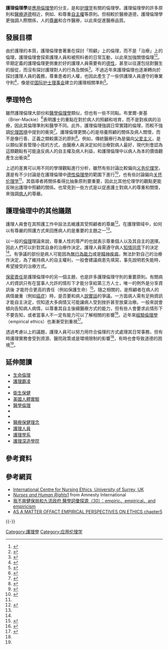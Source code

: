 {{copyedit|time=2016-06-02T06:46:29+00:00}}
'''護理倫理學'''是[[應用倫理學|應用倫理學]]的分支，是和[[护理学|护理学]]有關的倫理學。護理倫理學的許多原則和[[醫學倫理學|醫療道德]]相近，例如{{le|行善 (倫理學)|Beneficence (ethics)|行善}}、{{le|不傷害病人|Primum non nocere}}和尊重[[自主權|自主權]]等原則。但相較於醫療道德，護理倫理學更強調人際關係，人的[[尊嚴|尊嚴]]和合作醫療，以此來促進醫療品質。

== 發展目標 ==
由於護理的本質，護理倫理會著重在探討「照顧」上的倫理，而不是「治療」上的倫理，護理倫理會探索護理人員和被照料者的日常互動，以此來加強關懷倫理<ref name="REP">{{Cite book|last = Hunt|first = G.|title = Routledge Encyclopedia of Philosophy|editor = Craig E|publisher = Routledge|location = London|year = 1998|volume = 7|pages = 56–57|isbn = 978-0-415-18712-1}}</ref><ref name="Storch">{{Cite book|last = Storch|first = J.L.|title = A Companion to Bioethics|url = https://archive.org/details/companiontobioet00kuhs|year = 2009|publisher = Blackwells|location = Chichester UK|isbn = 9781405163316|pages = [https://archive.org/details/companiontobioet00kuhs/page/n567 551]–562|editor = Kuhse H & Singer P.|chapter = Ethics in Nursing Practice}}</ref>。早期定義的護理倫理更側重於好的護理人員需要有的[[德性倫理學|德性]]，甚至以往還包括對醫生的服從，而沒有探討護理對人的行為及關係<ref name="Storch">{{Cite book|last = Storch|first = J.L.|title = A Companion to Bioethics|url = https://archive.org/details/companiontobioet00kuhs|year = 2009|publisher = Blackwells|location = Chichester UK|isbn = 9781405163316|pages = [https://archive.org/details/companiontobioet00kuhs/page/n567 551]–562|editor = Kuhse H & Singer P.|chapter = Ethics in Nursing Practice}}</ref>。不過近年來護理倫理也逐漸轉向於探討護理人員的義務，尊重患者的人權，也因此產生了一些供護理人員遵守的專業守則<ref>{{Cite book|author = McHale, J & Gallagher, A|title = Nursing and Human Rights|url = https://archive.org/details/nursinghumanrigh0000mcha|publisher = Butterworth Heinemann|year = 2003|isbn = 0-7506-5292-6}}</ref>，像是從[[国际护士理事会|国际护士理事会]]建立的護理相關準則<ref>{{Cite web|url = http://www.icn.ch/icncode.pdf|title = The ICN Code of Ethics for Nurses|year = 2006|publisher = International Council of Nurses|accessdate = 2009-06-27}}</ref>。

== 學理特色 ==
雖然護理倫理大部份和[[醫學倫理學|醫學倫理學]]類似，但也有一些不同點。布里爾-麥基（Brier-Mackie）<ref>{{Cite journal|last = Breier-Mackie|first = Sarah|title = Medical Ethics and Nursing Ethics: Is There Really Any Difference?|journal = Gastroenterology Nursing|date = March–April 2006|volume = 29|issue = 2|pages = 182–3|url = http://www.nursingcenter.com/pdf.asp?AID=641332|accessdate = 2 February 2012}}</ref>表明護士的重點在對於病人的照顧和培育，而不是對疾病的治療，因此其倫理準則和醫學不同。此外，護理倫理強調日常實踐的倫理，而較不強調[[伦理困境|伦理困境]]中提到的衝突<ref name="Storch">{{Cite book|last = Storch|first = J.L.|title = A Companion to Bioethics|url = https://archive.org/details/companiontobioet00kuhs|year = 2009|publisher = Blackwells|location = Chichester UK|isbn = 9781405163316|pages = [https://archive.org/details/companiontobioet00kuhs/page/n567 551]–562|editor = Kuhse H & Singer P.|chapter = Ethics in Nursing Practice}}</ref>。護理倫理更關心的是培養照顧的關係及病人關懷，而不是像行善、正義之類較廣泛的原則<ref name="Tschudin">{{Cite book|last = Tschudin|first = Verena|title = Ethics in Nursing: the caring relationship|url = https://archive.org/details/ethicsinnursingc0000tsch_p3e5_3|publisher = Butterworth-Heinemann|location = Edinburgh|year = 2003|edition = 3rd|isbn = 978-0-7506-5265-0}}</ref>。例如，傳統醫療行為是偏向[[父爱主义|父爱主义]]，是以類似家長管理小孩的方式，由醫療人員決定如何治療對病人最好，現代則會認為這類觀點有可能違反病人的自主權及病人利益，和護理倫理中以病人為本的價值觀產生出衝突<ref name="Rumbold 1999">{{Cite book|author = Rumbold, G|title = Ethics in Nursing Practice|url = https://archive.org/details/ethicsinnursingp0003rumb|publisher = Balliere Tindall|year = 1999|isbn = 0-7020-2312-4}}</ref>

上述的差異可以用不同的學理觀點進行分析，雖然有些討論比較偏向[[义务伦理学|义务伦理学]]，還是有不少討論是在護理倫理中[[德性倫理學|德性倫理學]]的範圍下進行<ref>{{cite book|last=Armstrong|first=Alan|title=Nursing Ethics: A Virtue-Based Approach|publisher=Palgrave Macmillan|year=2007|isbn=978-0-230-50688-6}}</ref>，也有些討論偏向[[关怀伦理学|关怀伦理学]]<ref name="Tschudin"/>，其倡導者將關係看得比抽象原則要重要，因此比其他伦理学的觀點更能反映出護理中照顧的關係。也常見到一些方式是以促進護士對病人的尊重和關懷，來強調[[病人|病人]]的尊嚴。

== 護理倫理中的其他議題 ==
護理人員會在其照護工作中設法去維護其受照顧者的尊嚴<ref name = "RCN">{{cite web|title=Defending Dignity|publisher=Royal College of Nursing|url=https://www.rcn.org.uk/professional-development/publications/pub-003257|access-date=2016-05-19|archive-url=https://web.archive.org/web/20160914210146/https://www.rcn.org.uk/professional-development/publications/pub-003257|archive-date=2016-09-14|dead-url=yes}}</ref>。在護理領域中，如何以有尊嚴的照護方式來回應病人的{{le|易受傷害|vulnerability|脆弱}}是重要的主題之一<ref name=Gastmans/>。

以一般的[[倫理|倫理]]理論來說，尊重人性的尊严的也就表示尊重個人以及其自主的選擇。因此人們可以針對其自身的治療作決定。護理人員需遵守病人[[知情同意|知情同意]]下的決定<ref name="Rumbold 1999"/>。有爭議的部份是病人可能因為[[法律行為能力|無行為能力]]或是[[精神疾病|精神疾病]]，無法針對自己的治療作決定，為了維持病人的自主權利，一般會建議病患先填寫{{le|預設醫療指示|advance directive}}，事先說明若失能時，希望接受的治療方式。

[[保密責任|保密責任]]是護理倫理中的另一個主題，也是許多護理倫理守則的重要原則。有關病人的資訊只有在當事人允許的情形下才能分享給第三方人士，唯一的例外是分享資訊後
才能符合更高的責任（例如保護生命）<ref name="Rumbold 1999">{{Cite book|author = Rumbold, G|title = Ethics in Nursing Practice|url = https://archive.org/details/ethicsinnursingp0003rumb|publisher = Balliere Tindall|year = 1999|isbn = 0-7020-2312-4}}</ref>。隨之相關的，是照顧者在病人的病情嚴重（例如[[癌症|癌症]]）時，是否要和病人[[誠實|說實話]]的爭議。一方面病人需有足夠資訊才能自主決定，但知道大多病情又可能讓病人受到挫折甚至放棄治療。一般來說會傾向告知病人病情，以尊重其自主後續醫療方式的能力，但有些人會要求此情形下不要告知，或者當事人不一定有能力可以了解相關的影響<ref name="Tuckett">{{Cite journal|last = Tuckett|first = A.|year = 2004|title = Truth-Telling in Clinical Practice and the Arguments for and Against: a review of the literature|journal = Nursing Ethics|publisher = [[SAGE_Publications|SAGE Publications]]|volume = 11|issue = 5|pages = 500–513|url = http://nej.sagepub.com/cgi/content/abstract/11/5/500|doi = 10.1191/0969733004ne728oa|pmid = 15362359}}</ref>。近年來[[經驗倫理學|經驗倫理學]]（empirical ethics）也漸漸受到重視<ref name="Gastmans">{{Cite journal|last = Gastmans|first = C.|title = Dignity-enhancing nursing care: A foundational ethical framework|journal = Nursing Ethics|publisher =SAGE Publications|year = 2013|volume = 20|issue = 2|pages = 142–149|doi = 10.1177/0969733012473772|accessdate = 12 March 2013}}</ref>。

透過考慮以上的議題，護理人員可以努力用符合倫理的方式處理其日常事務，但有時護理實務會受到資源、醫院政策或是環境限制的影響<ref name = "RCN"/>，有時也會导致道德的困境<ref name="Storch"/>。

== 延伸閱讀 ==
{{refbegin|2}}
* [[生物倫理學|生命倫理]]
* [[護理霸凌|護理霸凌]]
* {{Link-en|臨床治理|Clinical governance}}
* [[医疗卫生|衛生保健]]
* [[美國不道德人體實驗|美國人體實驗]]
* [[醫學倫理學|醫學倫理]]
* {{Link-en|患者代表|Patient advocacy}}
* {{Link-jp|患者权益宣言|患者の権利宣言}}
* [[医疗卫生科学|醫療保健理念]]
* [[護理人員|護理人員]]
* [[護理學系|護理學系]]
* [[護理深造學院|護理深造學院]]
{{refend}}

== 參考資料 ==
{{reflist}}

== 參考網頁 ==
* [http://www.surrey.ac.uk/fhms/research/centres/icne/ International Centre for Nursing Ethics, University of Surrey, UK]{{Wayback|url=http://www.surrey.ac.uk/fhms/research/centres/icne/ |date=20110925142616 }}
* [https://web.archive.org/web/20060915201008/http://web.amnesty.org/library/index/engact750021997 ''Nurses and Human Rights''][https://web.archive.org/web/20060915201008/http://web.amnesty.org/library/index/engact750021997] from Amnesty International
*[http://mypaper.pchome.com.tw/bear1002/post/1322734716 我不爽健保局和九流政府 醫學詞彙探源（30）：empiric、empirical、and empiricism]{{Wayback|url=http://mypaper.pchome.com.tw/bear1002/post/1322734716 |date=20160303015113 }}
*[http://www.rci.rutgers.edu/~Stich/Publications/Papers/05-Jackson-Chap-05.pdf AS A MATTER OFFACT EMPIRICAL PERSPECTIVES ON ETHICS chapter5]{{Wayback|url=http://www.rci.rutgers.edu/~Stich/Publications/Papers/05-Jackson-Chap-05.pdf |date=20150924085012 }}


{{wikisource|護理人員法}}
{{wikisource|護理人員執業登記及繼續教育辦法}}
{{wikisource|护士条例}}

{{-}}
{{護理學}}
[[Category:護理學|Category:護理學]]
[[Category:应用伦理学|Category:应用伦理学]]